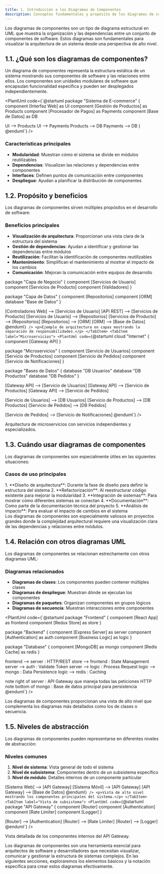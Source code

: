 ```yaml
---
title: 1. Introducción a los Diagramas de Componentes
description: Conceptos fundamentales y propósito de los diagramas de componentes UML
---
```




Los diagramas de componentes son un tipo de diagrama estructural en UML que muestra la organización y las dependencias entre un conjunto de componentes de software. Estos diagramas son fundamentales para visualizar la arquitectura de un sistema desde una perspectiva de alto nivel.

## 1.1. ¿Qué son los diagramas de componentes?

Un diagrama de componentes representa la estructura estática de un sistema mostrando sus componentes de software y las relaciones entre ellos. Los componentes son unidades modulares de software que encapsulan funcionalidad específica y pueden ser desplegados independientemente.

<PlantUml code={`@startuml
package "Sistema de E-commerce" {
  component [Interfaz Web] as UI
  component [Gestión de Productos] as Products
  component [Procesador de Pagos] as Payments
  component [Base de Datos] as DB
  
  UI --> Products
  UI --> Payments
  Products --> DB
  Payments --> DB
}
@enduml`} />

### Características principales

- **Modularidad**: Muestran cómo el sistema se divide en módulos reutilizables
- **Dependencias**: Visualizan las relaciones y dependencias entre componentes
- **Interfaces**: Definen puntos de comunicación entre componentes
- **Despliegue**: Ayudan a planificar la distribución de componentes

## 1.2. Propósito y beneficios

Los diagramas de componentes sirven múltiples propósitos en el desarrollo de software:

### Beneficios principales

<div>
  <ul>
    <li><strong>Visualización de arquitectura</strong>: Proporcionan una vista clara de la estructura del sistema</li>
    <li><strong>Gestión de dependencias</strong>: Ayudan a identificar y gestionar las dependencias entre módulos</li>
    <li><strong>Reutilización</strong>: Facilitan la identificación de componentes reutilizables</li>
    <li><strong>Mantenimiento</strong>: Simplifican el mantenimiento al mostrar el impacto de los cambios</li>
    <li><strong>Comunicación</strong>: Mejoran la comunicación entre equipos de desarrollo</li>
  </ul>
</div>

<Tabs>
  <TabItem label="Arquitectura de capas">
    <PlantUml code={`@startuml
package "Capa de Presentación" {
  component [Controladores Web]
  component [API REST]
}

package "Capa de Negocio" {
  component [Servicios de Usuario]
  component [Servicios de Producto]
  component [Validadores]
}

package "Capa de Datos" {
  component [Repositorios]
  component [ORM]
  database "Base de Datos"
}

[Controladores Web] --> [Servicios de Usuario]
[API REST] --> [Servicios de Producto]
[Servicios de Usuario] --> [Repositorios]
[Servicios de Producto] --> [Repositorios]
[Repositorios] --> [ORM]
[ORM] --> [Base de Datos]
@enduml`} />
    <p>Ejemplo de arquitectura en capas mostrando la separación de responsabilidades.</p>
  </TabItem>
  <TabItem label="Microservicios">
    <PlantUml code={`@startuml
cloud "Internet" {
  component [Gateway API]
}

package "Microservicios" {
  component [Servicio de Usuarios]
  component [Servicio de Productos]
  component [Servicio de Pedidos]
  component [Servicio de Notificaciones]
}

package "Bases de Datos" {
  database "DB Usuarios"
  database "DB Productos"
  database "DB Pedidos"
}

[Gateway API] --> [Servicio de Usuarios]
[Gateway API] --> [Servicio de Productos]
[Gateway API] --> [Servicio de Pedidos]

[Servicio de Usuarios] --> [DB Usuarios]
[Servicio de Productos] --> [DB Productos]
[Servicio de Pedidos] --> [DB Pedidos]

[Servicio de Pedidos] --> [Servicio de Notificaciones]
@enduml`} />
    <p>Arquitectura de microservicios con servicios independientes y especializados.</p>
  </TabItem>
</Tabs>

## 1.3. Cuándo usar diagramas de componentes

Los diagramas de componentes son especialmente útiles en las siguientes situaciones:

### Casos de uso principales

<Steps>
1. **Diseño de arquitectura**: Durante la fase de diseño para definir la estructura del sistema
2. **Refactorización**: Al reestructurar código existente para mejorar la modularidad
3. **Integración de sistemas**: Para mostrar cómo diferentes sistemas se conectan
4. **Documentación**: Como parte de la documentación técnica del proyecto
5. **Análisis de impacto**: Para evaluar el impacto de cambios en el sistema
</Steps>

<Aside type="tip">
  Los diagramas de componentes son especialmente valiosos en proyectos grandes donde la complejidad arquitectural requiere una visualización clara de las dependencias y relaciones entre módulos.
</Aside>

## 1.4. Relación con otros diagramas UML

Los diagramas de componentes se relacionan estrechamente con otros diagramas UML:

### Diagramas relacionados

- **Diagramas de clases**: Los componentes pueden contener múltiples clases
- **Diagramas de despliegue**: Muestran dónde se ejecutan los componentes
- **Diagramas de paquetes**: Organizan componentes en grupos lógicos
- **Diagramas de secuencia**: Muestran interacciones entre componentes

<PlantUml code={`@startuml
package "Frontend" {
  component [React App] as frontend
  component [Redux Store] as store
}

package "Backend" {
  component [Express Server] as server
  component [Authentication] as auth
  component [Business Logic] as logic
}

package "Database" {
  component [MongoDB] as mongo
  component [Redis Cache] as redis
}

frontend --> server : HTTP/REST
store --> frontend : State Management
server --> auth : Validate Token
server --> logic : Process Request
logic --> mongo : Data Persistence
logic --> redis : Caching

note right of server : API Gateway que maneja todas las peticiones HTTP
note bottom of mongo : Base de datos principal para persistencia
@enduml`} />

<Aside type="note">
  Los diagramas de componentes proporcionan una vista de alto nivel que complementa los diagramas más detallados como los de clases o secuencia.
</Aside>

## 1.5. Niveles de abstracción

Los diagramas de componentes pueden representarse en diferentes niveles de abstracción:

### Niveles comunes

1. **Nivel de sistema**: Vista general de todo el sistema
2. **Nivel de subsistema**: Componentes dentro de un subsistema específico
3. **Nivel de módulo**: Detalles internos de un componente particular

<Tabs>
  <TabItem label="Vista de sistema">
    <PlantUml code={`@startuml
component [Sistema Web]
component [Sistema Móvil]
component [API Gateway]
component [Base de Datos]

[Sistema Web] --> [API Gateway]
[Sistema Móvil] --> [API Gateway]
[API Gateway] --> [Base de Datos]
@enduml`} />
    <p>Vista de alto nivel mostrando los componentes principales del sistema.</p>
  </TabItem>
  <TabItem label="Vista de subsistema">
    <PlantUml code={`@startuml
package "API Gateway" {
  component [Router]
  component [Authentication]
  component [Rate Limiter]
  component [Logger]
}

[Router] --> [Authentication]
[Router] --> [Rate Limiter]
[Router] --> [Logger]
@enduml`} />
    <p>Vista detallada de los componentes internos del API Gateway.</p>
  </TabItem>
</Tabs>

Los diagramas de componentes son una herramienta esencial para arquitectos de software y desarrolladores que necesitan visualizar, comunicar y gestionar la estructura de sistemas complejos. En las siguientes secciones, exploraremos los elementos básicos y la notación específica para crear estos diagramas efectivamente.
